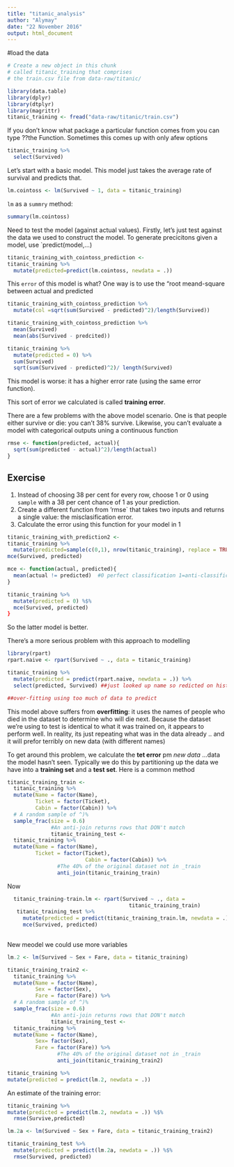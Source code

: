 ```yaml
---
title: "titanic_analysis"
author: "Alymay"
date: "22 November 2016"
output: html_document
---
```


#load the data

```r
# Create a new object in this chunk
# called titanic_training that comprises
# the train.csv file from data-raw/titanic/

library(data.table)
library(dplyr)
library(dtplyr)
library(magrittr)
titanic_training <- fread("data-raw/titanic/train.csv")
```
If you don't know what package a particular function comes from you can type ??the Function. Sometimes this comes up with only  afew options

```r
titanic_training %>%
  select(Survived)
```
Let's start with a basic model. This model just takes the average rate of survival and predicts that.
```r
lm.cointoss <- lm(Survived ~ 1, data = titanic_training)
```

`lm` as a `summry` method:

```r
summary(lm.cointoss)
```

Need to test the model (against actual values). Firstly, let's just test against the data we used to construct the model. To generate precicitons given a model, use `predict(model,...)

```r
titanic_training_with_cointoss_prediction <-
titanic_training %>%
  mutate(predicted=predict(lm.cointoss, newdata = .)) 

```

This `error` of this model is what? One way is to use the "root meand-square between actual and predicted 

```r
titanic_training_with_cointoss_prediction %>%
  mutate(col =sqrt(sum(Survived - predicted)^2)/length(Survived))
```

```r
titanic_training_with_cointoss_prediction %>%
  mean(Survived)
  mean(abs(Survived - predcited))
```

```r
titanic_training %>%
  mutate(predicted = 0) %>%
  sum(Survived)
  sqrt(sum(Survived - predicted)^2)/ length(Survived)
```

This model is worse: it has a higher error rate (using the same error function).

This sort of error we calculated is called **training error**.

There are a few problems with the above model scenario. One is that people either survive or die: you can't 38% survive. Likewise, you can't evaluate a model with categorical outputs uning a continuous function

```r
rmse <- function(predicted, actual){
  sqrt(sum(predicted - actual)^2)/length(actual)
}
```

## Exercise
1. Instead of choosing 38 per cent for every row, choose 1 or 0 using
`sample` with a 38 per cent chance of 1 as your prediction.
2. Create a different function from 'rmse` that takes two inputs and returns a single value: the misclasification error.
3. Calculate the error using this function for your model in 1

```r
titanic_training_with_prediction2 <-
titanic_training %>%
  mutate(predicted=sample(c(0,1), nrow(titanic_training), replace = TRUE, prob=c(1 - mean(.$Survived),mean(.$Survived)))) %$%
mce(Survived, predicted)

```


```r
mce <- function(actual, predicted){
  mean(actual != predicted)  #0 perfect classification 1=anti-classification
}
```

```r
titanic_training %>%
  mutate(predicted = 0) %$%
  mce(Survived, predicted)
}
```

So the latter model is better.

There's a more serious problem with this approach to modelling

```r
library(rpart)
rpart.naive <- rpart(Survived ~ ., data = titanic_training)

titanic_training %>%
  mutate(predicted = predict(rpart.naive, newdata = .)) %>%
  select(predicted, Survived) ##just looked up name so redicted on historic data

##over-fitting using too much of data to predict
```

This model above suffers from **overfitting**: it uses the names of people who died in the dataset to determine who will die next. Because the dataset we're using to test
is identical to what it was trained on, it appears to perform well. In reality, its just repeating what was in the data already .. and it will prefor terribly on new data (with different names)

To get around this problem, we calculate the **tet error** pm *new data* ...data the model hasn't seen. Typically we do this by partitioning up the data we have into a
**training set** and a **test set**. Here is a common method

```r
titanic_training_train <-
  titanic_training %>%
  mutate(Name = factor(Name),
         Ticket = factor(Ticket),
         Cabin = factor(Cabin)) %>%
  # A random sample of ^)%
  sample_frac(size = 0.6)
              #An anti-join returns rows that DON't match
              titanic_training_test <-
  titanic_training %>%
  mutate(Name = factor(Name),
         Ticket = factor(Ticket),
                         Cabin = factor(Cabin)) %>%
                #The 40% of the original dataset not in _train
                anti_join(titanic_training_train)
```
Now

```r

  titanic_training-train.lm <- rpart(Survived ~ ., data = 
                                       titanic_training_train)
   titanic_training_test %>%
     mutate(predicted = predict(titanic_training_train.lm, newdata = .)) %$%
     mce(Survived, predicted)
                                     
```

New meodel we could use more variables

```r
lm.2 <- lm(Survived ~ Sex + Fare, data = titanic_training)

```


```r
titanic_training_train2 <-
  titanic_training %>%
  mutate(Name = factor(Name),
         Sex = factor(Sex),
         Fare = factor(Fare)) %>%
  # A random sample of ^)%
  sample_frac(size = 0.6)
              #An anti-join returns rows that DON't match
              titanic_training_test <-
  titanic_training %>%
  mutate(Name = factor(Name),
         Sex= factor(Sex),
         Fare = factor(Fare)) %>%
                #The 40% of the original dataset not in _train
                anti_join(titanic_training_train2)
```

```r
titanic_training %>%
mutate(predicted = predict(lm.2, newdata = .))
```

An estimate of the training error:

```r
titanic_training %>%
mutate(predicted = predict(lm.2, newdata = .)) %$%
  rmse(Survive,predicted)

```


```r
lm.2a <- lm(Survived ~ Sex + Fare, data = titanic_training_train2)
```

```r
titanic_training_test %>%
  mutate(predicted = predict(lm.2a, newdata = .)) %$%
  rmse(Survived, predicted)
```

